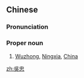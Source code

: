 {{also|吴忠}}
==Chinese==
{{zh-forms|s=吴忠}}

===Pronunciation===
{{zh-pron
|m=Wúzhōng
|c=ng4 zung1
|cat=propn
}}

===Proper noun===
{{zh-proper noun}}

# [[Wuzhong]], [[Ningxia]], [[China]]

{{zh-cat|Cities}}

[[zh:吳忠]]